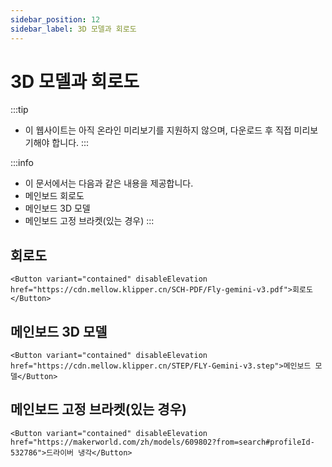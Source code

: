 ```yaml
---
sidebar_position: 12
sidebar_label: 3D 모델과 회로도
---
```




# 3D 모델과 회로도


:::tip
* 이 웹사이트는 아직 온라인 미리보기를 지원하지 않으며, 다운로드 후 직접 미리보기해야 합니다.
:::

:::info
* 이 문서에서는 다음과 같은 내용을 제공합니다.
* 메인보드 회로도
* 메인보드 3D 모델
* 메인보드 고정 브라켓(있는 경우)
:::

## 회로도

    <Button variant="contained" disableElevation href="https://cdn.mellow.klipper.cn/SCH-PDF/Fly-gemini-v3.pdf">회로도</Button>


## 메인보드 3D 모델

    <Button variant="contained" disableElevation href="https://cdn.mellow.klipper.cn/STEP/FLY-Gemini-v3.step">메인보드 모델</Button>


## 메인보드 고정 브라켓(있는 경우)


    <Button variant="contained" disableElevation href="https://makerworld.com/zh/models/609802?from=search#profileId-532786">드라이버 냉각</Button>
